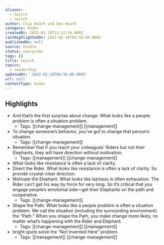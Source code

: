 ```yaml
---
aliases:
  - Switch
  - switch
author: Chip Heath und Dan Heath
category: books
createdAt: 2025-01-19T13:32:34.000Z
lastHighlightedOn: 2022-02-10T04:56:00.000Z
publishedOn: null
source: kindle
status: evergreen
tags: []
title: Switch
topics:
  - leadership
updatedAt: '2022-02-10T04:56:00.000Z'
url: null
contentType: books
---
```

## Highlights

- And that’s the first surprise about change: What looks like a people problem is often a situation problem.
  - Tags: [[change-management]] [[management]]
- To change someone’s behavior, you’ve got to change that person’s situation.
  - Tags: [[change-management]]
- Remember that if you reach your colleagues’ Riders but not their Elephants, they will have direction without motivation.
  - Tags: [[management]] [[change-management]]
- What looks like resistance is often a lack of clarity.
- Direct the Rider. What looks like resistance is often a lack of clarity. So provide crystal-clear direction.
- Motivate the Elephant. What looks like laziness is often exhaustion. The Rider can’t get his way by force for very long. So it’s critical that you engage people’s emotional side—get their Elephants on the path and cooperative.
  - Tags: [[change-management]]
- Shape the Path. What looks like a people problem is often a situation problem. We call the situation (including the surrounding environment) the “Path.” When you shape the Path, you make change more likely, no matter what’s happening with the Rider and Elephant.
  - Tags: [[change-management]] [[management]]
- bright spots solve the “Not Invented Here” problem.
  - Tags: [[management]] [[change-management]]
